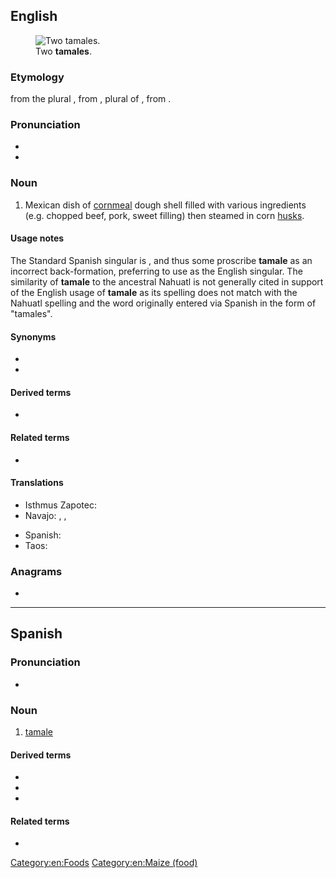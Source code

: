 ==English==
{{wikipedia|tamale}}
[[File:Tamales.jpg|thumb|Two '''tamales'''.]]
===Etymology===
{{back-form|en}} from the plural {{m|en|tamales}}, from {{etyl|es|en}} {{m|es|tamales}}, plural of {{m|es|tamal}}, from {{etyl|nah|en}} {{m|nah|tamalli||wrapped}}.

===Pronunciation===
* {{IPA|en|/təˈmɑ.li/}}
* {{homophones|en|tomalley}}

===Noun===
{{en-noun}}

# Mexican dish of [[cornmeal]] dough shell filled with various ingredients (e.g. chopped beef, pork, sweet filling) then steamed in corn [[husks]].

====Usage notes====
The Standard Spanish singular is {{m|es|tamal}}, and thus some proscribe '''tamale''' as an incorrect back-formation, preferring to use {{m|en|tamal}} as the English singular. The similarity of '''tamale''' to the ancestral Nahuatl {{m|nah|tamalli}} is not generally cited in support of the English usage of '''tamale''' as its spelling does not match with the Nahuatl spelling and the word originally entered via Spanish in the form of "tamales".

====Synonyms====
* {{l|en|humita}}
* {{l|en|tamal}}

====Derived terms====
* {{l|en|hot tamale}}

====Related terms====
* {{l|en|tamalera}}

====Translations====
{{trans-top|Mexican dish}}
* Isthmus Zapotec: {{t|zai|gueta guu}}
* Navajo: {{t|nv|ałchʼįʼ beʼestłʼóní}}, {{t|nv|Naakaii bintsidígoʼí}}, {{t|nv|nijiloʼí}}
{{trans-mid}}
* Spanish: {{t+|es|tamal|m}}
* Taos: {{t|twf|tomòli’ína}}
{{trans-bottom}}

===Anagrams===
* {{anagrams|en|a=aaelmt|malate|meatal}}

[[Category:en:Foods]]
[[Category:en:Maize (food)]]

----

==Spanish==

===Pronunciation===
* {{es-IPA}}

===Noun===
{{es-noun|m}}

# {{lb|es|dialect}} [[#English|tamale]]

====Derived terms====
* {{l|es|tamalera}}
* {{l|es|tamaleada}}
* {{l|es|tamalito}}

====Related terms====
* {{l|es|tamal}}

{{C|es|Foods}}